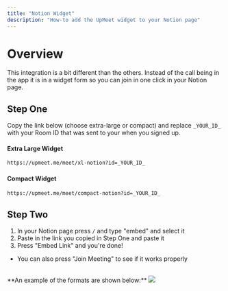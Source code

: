 ```yaml
---
title: "Notion Widget"
description: "How-to add the UpMeet widget to your Notion page"
---
```


# Overview
This integration is a bit different than the others. Instead of the call being in the app it is in a widget form so you can join in one click in your Notion page.

## Step One
Copy the link below (choose extra-large or compact) and replace ```_YOUR_ID_``` with your Room ID that was sent to your when you signed up. 

#### Extra Large Widget
```html
https://upmeet.me/meet/xl-notion?id=_YOUR_ID_
```

#### Compact Widget
```html
https://upmeet.me/meet/compact-notion?id=_YOUR_ID_
```

## Step Two
1. In your Notion page press ```/``` and type "embed" and select it
2. Paste in the link you copied in Step One and paste it
3. Press "Embed Link" and you're done!
- You can also press "Join Meeting" to see if it works properly
<br/>
**An example of the formats are shown below:**
<Frame>
    <img src="/images/notion.png" />
</Frame>